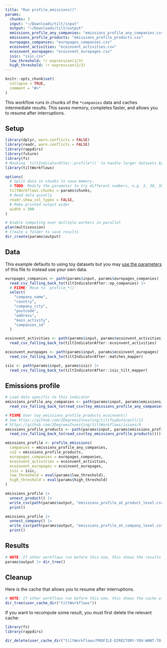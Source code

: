 ```yaml
---
title: "Run profile_emissions()"
params:
  chunks: 3
  input: "~/Downloads/tilt/input"
  output: "~/Downloads/tilt/output"
  emissions_profile_any_companies: "emissions_profile_any_companies.csv"
  emissions_profile_products: "emissions_profile_products.csv"
  europages_companies: "europages_companies.csv"
  ecoinvent_activities: "ecoinvent_activities.csv"
  ecoinvent_europages: "ecoinvent_europages.csv"
  isic: "isic.csv"
  low_threshold: !r expression(1/3)
  high_threshold: !r expression(2/3)
---
```



<!-- This file is generated from inst/extdata. Please edit that file -->

```r
knitr::opts_chunk$set(
  collapse = TRUE,
  comment = "#>"
)
```

This workflow runs in chunks of the `*companies` data and caches intermediate
results. This saves memory, completes faster, and allows you to resume after
interruptions.

## Setup

```r
library(dplyr, warn.conflicts = FALSE)
library(readr, warn.conflicts = FALSE)
library(rappdirs)
library(future)
library(fs)
# Masking `tiltIndicatorAfter::profile*()` to handle larger datasets by chunks
library(tiltWorkflows)

options(
  # Split data in chunks to save memory.
  # TODO: Modify the parameter to try different numbers, e.g. 3, 30, 300 ...
  tiltWorkflows.chunks = params$chunks,
  # Read data quietly
  readr.show_col_types = FALSE,
  # Make printed output wider
  width = 500
)

# Enable computing over multiple workers in parallel
plan(multisession)
# Create a folder to save results
dir_create(params$output)
```
## Data

This example defaults to using toy datasets but you may [use the
parameters](https://2degreesinvesting.github.io/tiltWorkflows/articles/tiltWorkflows.html)
of this file to instead use your own data.

```r
europages_companies <- path(params$input, params$europages_companies) |>
  read_csv_falling_back_to(tiltIndicatorAfter::ep_companies) |>
  # FIXME: Move to `profile_*()`
  select(
    "company_name",
    "country",
    "company_city",
    "postcode",
    "address",
    "main_activity",
    "companies_id"
  )

ecoinvent_activities <- path(params$input, params$ecoinvent_activities) |>
  read_csv_falling_back_to(tiltIndicatorAfter::ecoinvent_activities)

ecoinvent_europages <- path(params$input, params$ecoinvent_europages) |>
  read_csv_falling_back_to(tiltIndicatorAfter::matches_mapper)

isic <- path(params$input, params$isic) |>
  read_csv_falling_back_to(tiltIndicatorAfter::isic_tilt_mapper)
```
## Emissions profile

```r
# Load data specific to this indicator
emissions_profile_any_companies <- path(params$input, params$emissions_profile_any_companies) |>
  read_csv_falling_back_to(read_csv(toy_emissions_profile_any_companies()))

# FIXME User toy_emissions_profile_products_ecoinvent()
# See https://github.com/2DegreesInvesting/tiltToyData/pull/12
# https://github.com/2DegreesInvesting/tiltWorkflows/issues/9
emissions_profile_products <- path(params$input, params$emissions_profile_products) |>
  read_csv_falling_back_to(read_csv(toy_emissions_profile_products()))

emissions_profile <- profile_emissions(
  companies = emissions_profile_any_companies,
  co2 = emissions_profile_products,
  europages_companies = europages_companies,
  ecoinvent_activities = ecoinvent_activities,
  ecoinvent_europages = ecoinvent_europages,
  isic = isic,
  low_threshold = eval(params$low_threshold),
  high_threshold = eval(params$high_threshold)
)

emissions_profile |>
  unnest_product() |>
  write_csv(path(params$output, "emissions_profile_at_product_level.csv")) |>
  print()

emissions_profile |>
  unnest_company() |>
  write_csv(path(params$output, "emissions_profile_at_company_level.csv")) |>
  print()
```
## Results

```r
# NOTE: If other workflows run before this one, this shows the results of all
params$output |> dir_tree()
```

## Cleanup

Here is the cache that allows you to resume after interruptions.

```r
# NOTE: If other workflows run before this one, this shows the cache of all
dir_tree(user_cache_dir("tiltWorkflows"))
```

If you want to recompute some result, you must first delete the relevant cache:

```r
library(fs)
library(rappdirs)

dir_delete(user_cache_dir("tiltWorkflows/PROFILE-DIRECTORY-YOU-WANT-TO-DELETE"))
```

